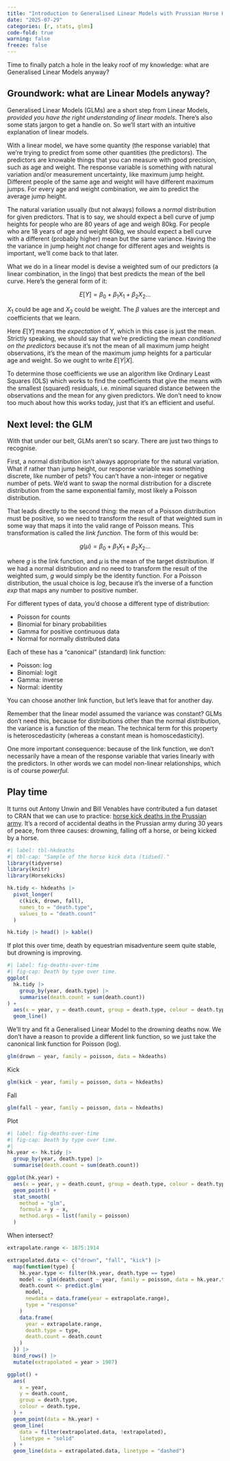 ```yaml
---
title: "Introduction to Generalised Linear Models with Prussian Horse Kick Deaths"
date: "2025-07-29"
categories: [r, stats, glms]
code-fold: true
warning: false
freeze: false
---
```


Time to finally patch a hole in the leaky roof of my knowledge: what are Generalised Linear Models anyway?

## Groundwork: what are Linear Models anyway?

Generalised Linear Models (GLMs) are a short step from Linear Models, _provided you have the right understanding of linear models_. There's also some stats jargon to get a handle on. So we'll start with an intuitive explanation of linear models.

With a linear model, we have some quantity (the response variable) that we're trying to predict from some other quantities (the predictors). The predictors are knowable things that you can measure with good precision, such as age and weight. The response variable is something with natural variation and/or measurement uncertainty, like maximum jump height. Different people of the same age and weight will have different maximum jumps. For every age and weight combination, we aim to predict the average jump height.

The natural variation usually (but not always) follows a _normal_ distribution for given predictors. That is to say, we should expect a bell curve of jump heights for people who are 80 years of age and weigh 80kg. For people who are 18 years of age and weight 60kg, we should expect a bell curve with a different (probably higher) mean but the same variance. Having the the variance in jump height _not_ change for different ages and weights is important, we'll come back to that later.

What we do in a linear model is devise a weighted sum of our predictors (a linear combination, in the lingo) that best predicts the mean of the bell curve. Here's the general form of it:

$$
E[Y] = \beta_0 + \beta_1 X_1 + \beta_2 X_2 ...
$$

$X_1$ could be age and $X_2$ could be weight. The $\beta$ values are the intercept and coefficients that we learn.

Here $E[Y]$ means the _expectation_ of Y, which in this case is just the mean. Strictly speaking, we should say that we're predicting the mean _conditioned on the predictors_ because it's not the mean of all maximum jump height observations, it's the mean of the maximum jump heights for a particular age and weight. So we ought to write $E[Y | X]$.

To determine those coefficients we use an algorithm like Ordinary Least Squares (OLS) which works to find the coefficients that give the means with the smallest (squared) residuals, i.e. minimal squared distance between the observations and the mean for any given predictors. We don't need to know too much about how this works today, just that it's an efficient and useful.

## Next level: the GLM

With that under our belt, GLMs aren't so scary. There are just two things to recognise.

First, a normal distribution isn't always appropriate for the natural variation. What if rather than jump height, our response variable was something discrete, like number of pets? You can't have a non-integer or negative number of pets. We'd want to swap the normal distribution for a discrete distribution from the same exponential family, most likely a Poisson distribution.

That leads directly to the second thing: the mean of a Poisson distribution must be positive, so we need to transform the result of that weighted sum in some way that maps it into the valid range of Poisson means. This transformation is called the _link function_. The form of this would be:

$$
g(\mu) = \beta_0 + \beta_1 X_1 + \beta_2 X_2 ...
$$

where $g$ is the link function, and $\mu$ is the mean of the target distribution. If we had a normal distribution and no need to transform the result of the weighted sum, $g$ would simply be the identity function. For a Poisson distribution, the usual choice is $log$, because it's the inverse of a function $exp$ that maps any number to positive number.

For different types of data, you'd choose a different type of distribution:

- Poisson for counts
- Binomial for binary probabilities
- Gamma for positive continuous data
- Normal for normally distributed data

Each of these has a "canonical" (standard) link function:

- Poisson: log
- Binomial: logit
- Gamma: inverse
- Normal: identity

You can choose another link function, but let's leave that for another day.

Remember that the linear model assumed the variance was constant? GLMs don't need this, because for distributions other than the normal distribution, the variance is a function of the mean. The technical term for this property is heteroscedasticity (whereas a constant mean is homoscedasticity).

One more important consequence: because of the link function, we don't necessarily have a mean of the response variable that varies linearly with the predictors. In other words we can model non-linear relationships, which is of course _powerful_.

## Play time

It turns out Antony Unwin and Bill Venables have contributed a fun dataset to CRAN that we can use to practice: [horse kick deaths in the Prussian army](https://cloud.r-project.org/web/packages/Horsekicks/vignettes/hkdeaths.html). It's a record of accidental deaths in the Prussian army during 30 years of peace, from three causes: drowning, falling off a horse, or being kicked by a horse.

```r
#| label: tbl-hkdeaths
#| tbl-cap: "Sample of the horse kick data (tidied)."
library(tidyverse)
library(knitr)
library(Horsekicks)

hk.tidy <- hkdeaths |>
  pivot_longer(
    c(kick, drown, fall),
    names_to = "death.type",
    values_to = "death.count"
  )

hk.tidy |> head() |> kable()
```

If plot this over time, death by equestrian misadventure seem quite stable, but drowning is improving.

```r
#| label: fig-deaths-over-time
#| fig-cap: Death by type over time.
ggplot(
  hk.tidy |>
    group_by(year, death.type) |>
    summarise(death.count = sum(death.count))
) +
  aes(x = year, y = death.count, group = death.type, colour = death.type) +
  geom_line()
```

We'll try and fit a Generalised Linear Model to the drowning deaths now. We don't have a reason to provide a different link function, so we just take the canonical link function for Poisson (log).

```r
glm(drown ~ year, family = poisson, data = hkdeaths)
```

Kick

```r
glm(kick ~ year, family = poisson, data = hkdeaths)
```

Fall

```r
glm(fall ~ year, family = poisson, data = hkdeaths)
```

Plot

```r
#| label: fig-deaths-over-time
#| fig-cap: Death by type over time.
#|
hk.year <- hk.tidy |>
  group_by(year, death.type) |>
  summarise(death.count = sum(death.count))

ggplot(hk.year) +
  aes(x = year, y = death.count, group = death.type, colour = death.type) +
  geom_point() +
  stat_smooth(
    method = "glm",
    formula = y ~ x,
    method.args = list(family = poisson)
  )
```

When intersect?

```r
extrapolate.range <- 1875:1914

extrapolated.data <- c("drown", "fall", "kick") |>
  map(function(type) {
    hk.year.type <- filter(hk.year, death.type == type)
    model <- glm(death.count ~ year, family = poisson, data = hk.year.type)
    death.count <- predict.glm(
      model,
      newdata = data.frame(year = extrapolate.range),
      type = "response"
    )
    data.frame(
      year = extrapolate.range,
      death.type = type,
      death.count = death.count
    )
  }) |>
  bind_rows() |>
  mutate(extrapolated = year > 1907)

ggplot() +
  aes(
    x = year,
    y = death.count,
    group = death.type,
    colour = death.type,
  ) +
  geom_point(data = hk.year) +
  geom_line(
    data = filter(extrapolated.data, !extrapolated),
    linetype = "solid"
  ) +
  geom_line(data = extrapolated.data, linetype = "dashed")
```